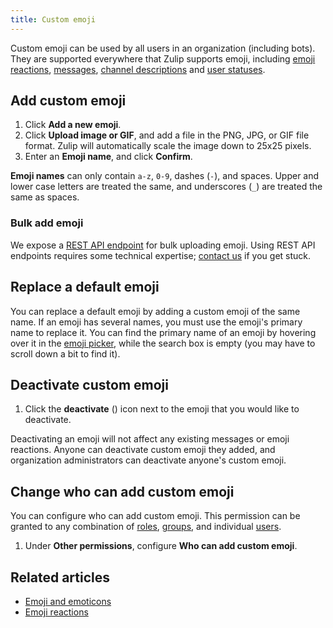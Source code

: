 ```yaml
---
title: Custom emoji
---
```



Custom emoji can be used by all users in an organization (including
bots).  They are supported everywhere that Zulip supports emoji,
including [emoji reactions][emoji-reactions],
[messages][emoji-messages], [channel descriptions][emoji-channels] and
[user statuses][emoji-status].

[emoji-reactions]: /help/emoji-reactions

[emoji-messages]: /help/format-your-message-using-markdown#emoji-and-emoticons

[emoji-channels]: /help/change-the-channel-description

[emoji-status]: /help/status-and-availability

## Add custom emoji

<FlattenedSteps>
  <NavigationSteps target="settings/emoji-settings" />

  1. Click **Add a new emoji**.
  1. Click **Upload image or GIF**, and add a file in the PNG, JPG, or
     GIF file format. Zulip will automatically scale the image down to
     25x25 pixels.
  1. Enter an **Emoji name**, and click **Confirm**.
</FlattenedSteps>

**Emoji names** can only contain `a-z`, `0-9`, dashes (`-`), and spaces.
Upper and lower case letters are treated the same, and underscores (`_`)
are treated the same as spaces.

### Bulk add emoji

We expose a [REST API endpoint](/api/upload-custom-emoji) for bulk uploading
emoji. Using REST API endpoints requires some technical expertise;
[contact us](/help/contact-support) if you get stuck.

## Replace a default emoji

You can replace a default emoji by adding a custom emoji of the same
name. If an emoji has several names, you must use the emoji's primary name
to replace it. You can find the primary name of an emoji by hovering over it
in the [emoji picker](/help/emoji-and-emoticons#use-an-emoji-in-your-message),
while the search box is empty (you may have to scroll down a bit to find it).

## Deactivate custom emoji

<FlattenedSteps>
  <NavigationSteps target="settings/emoji-settings" />

  1. Click the **deactivate** (<TrashIcon />) icon next to the
     emoji that you would like to deactivate.
</FlattenedSteps>

Deactivating an emoji will not affect any existing messages or emoji
reactions. Anyone can deactivate custom emoji they added, and organization
administrators can deactivate anyone's custom emoji.

## Change who can add custom emoji

<AdminOnly />

You can configure who can add custom emoji. This permission can be granted to
any combination of [roles](/help/user-roles), [groups](/help/user-groups), and
individual [users](/help/introduction-to-users).

<FlattenedSteps>
  <NavigationSteps target="settings/organization-permissions" />

  1. Under **Other permissions**, configure **Who can add custom emoji**.

  <SaveChanges />
</FlattenedSteps>

## Related articles

* [Emoji and emoticons](/help/emoji-and-emoticons)
* [Emoji reactions](/help/emoji-reactions)
